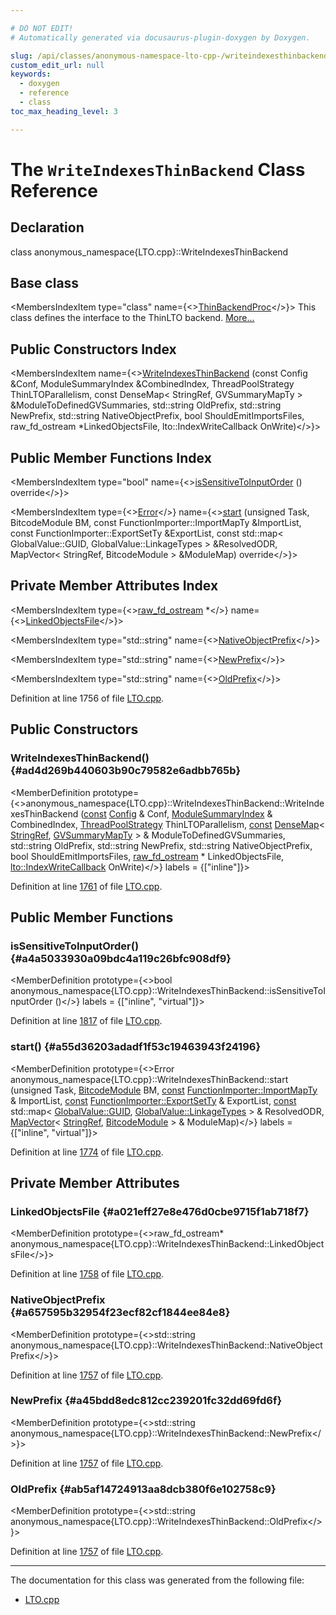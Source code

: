 ```yaml
---

# DO NOT EDIT!
# Automatically generated via docusaurus-plugin-doxygen by Doxygen.

slug: /api/classes/anonymous-namespace-lto-cpp-/writeindexesthinbackend
custom_edit_url: null
keywords:
  - doxygen
  - reference
  - class
toc_max_heading_level: 3

---
```





# The `WriteIndexesThinBackend` Class Reference

<DoxygenPage pluginConfig={pluginConfig}>



## Declaration

<CodeBlock>class anonymous_namespace{LTO.cpp}::WriteIndexesThinBackend</CodeBlock>

## Base class

<MembersIndex>

<MembersIndexItem
  type="class"
  name={<><a href="/docs/api/classes/llvm/lto/thinbackendproc">ThinBackendProc</a></>}>
This class defines the interface to the ThinLTO backend. <a href="/docs/api/classes/llvm/lto/thinbackendproc/#details">More...</a>
</MembersIndexItem>

</MembersIndex>

## Public Constructors Index

<MembersIndex>

<MembersIndexItem
  name={<><a href="#ad4d269b440603b90c79582e6adbb765b">WriteIndexesThinBackend</a> (const Config &amp;Conf, ModuleSummaryIndex &amp;CombinedIndex, ThreadPoolStrategy ThinLTOParallelism, const DenseMap&lt; StringRef, GVSummaryMapTy &gt; &amp;ModuleToDefinedGVSummaries, std::string OldPrefix, std::string NewPrefix, std::string NativeObjectPrefix, bool ShouldEmitImportsFiles, raw&#95;fd&#95;ostream &#42;LinkedObjectsFile, lto::IndexWriteCallback OnWrite)</>}>
</MembersIndexItem>

</MembersIndex>

## Public Member Functions Index

<MembersIndex>

<MembersIndexItem
  type="bool"
  name={<><a href="#a4a5033930a09bdc4a119c26bfc908df9">isSensitiveToInputOrder</a> () override</>}>
</MembersIndexItem>

<MembersIndexItem
  type={<><a href="/docs/api/classes/llvm/error">Error</a></>}
  name={<><a href="#a55d36203adadf1f53c19463943f24196">start</a> (unsigned Task, BitcodeModule BM, const FunctionImporter::ImportMapTy &amp;ImportList, const FunctionImporter::ExportSetTy &amp;ExportList, const std::map&lt; GlobalValue::GUID, GlobalValue::LinkageTypes &gt; &amp;ResolvedODR, MapVector&lt; StringRef, BitcodeModule &gt; &amp;ModuleMap) override</>}>
</MembersIndexItem>

</MembersIndex>

## Private Member Attributes Index

<MembersIndex>

<MembersIndexItem
  type={<><a href="/docs/api/classes/llvm/raw-fd-ostream">raw&#95;fd&#95;ostream</a> &#42;</>}
  name={<><a href="#a021eff27e8e476d0cbe9715f1ab718f7">LinkedObjectsFile</a></>}>
</MembersIndexItem>

<MembersIndexItem
  type="std::string"
  name={<><a href="#a657595b32954f23ecf82cf1844ee84e8">NativeObjectPrefix</a></>}>
</MembersIndexItem>

<MembersIndexItem
  type="std::string"
  name={<><a href="#a45bdd8edc812cc239201fc32dd69fd6f">NewPrefix</a></>}>
</MembersIndexItem>

<MembersIndexItem
  type="std::string"
  name={<><a href="#ab5af14724913aa8dcb380f6e102758c9">OldPrefix</a></>}>
</MembersIndexItem>

</MembersIndex>


Definition at line 1756 of file <a href="/docs/api/files/lib/lib/lto/lto-cpp">LTO.cpp</a>.

<SectionDefinition>

## Public Constructors

### WriteIndexesThinBackend() {#ad4d269b440603b90c79582e6adbb765b}

<MemberDefinition
  prototype={<>anonymous&#95;namespace&#123;LTO.cpp&#125;::WriteIndexesThinBackend::WriteIndexesThinBackend (<a href="/docs/api/files/lib/lib/target/lib/target/aarch64/aarch64promoteconstant-cpp/#a90f8350fecae261c25be85d38b451bff">const</a> <a href="/docs/api/structs/llvm/lto/config">Config</a> &amp; Conf, <a href="/docs/api/classes/llvm/modulesummaryindex">ModuleSummaryIndex</a> &amp; CombinedIndex, <a href="/docs/api/classes/llvm/threadpoolstrategy">ThreadPoolStrategy</a> ThinLTOParallelism, <a href="/docs/api/files/lib/lib/target/lib/target/aarch64/aarch64promoteconstant-cpp/#a90f8350fecae261c25be85d38b451bff">const</a> <a href="/docs/api/classes/llvm/densemap">DenseMap</a>&lt; <a href="/docs/api/classes/llvm/stringref">StringRef</a>, <a href="/docs/api/namespaces/llvm/#a31671124e718a9212f15c19ac1e62515">GVSummaryMapTy</a> &gt; &amp; ModuleToDefinedGVSummaries, std::string OldPrefix, std::string NewPrefix, std::string NativeObjectPrefix, bool ShouldEmitImportsFiles, <a href="/docs/api/classes/llvm/raw-fd-ostream">raw&#95;fd&#95;ostream</a> &#42; LinkedObjectsFile, <a href="/docs/api/namespaces/llvm/lto/#a8dfcd0c2c963dcc17b900f0a7876f6b4">lto::IndexWriteCallback</a> OnWrite)</>}
  labels = {["inline"]}>

Definition at line <a href="/docs/api/files/lib/lib/lto/lto-cpp/#l01761">1761</a> of file <a href="/docs/api/files/lib/lib/lto/lto-cpp">LTO.cpp</a>.
</MemberDefinition>

</SectionDefinition>

<SectionDefinition>

## Public Member Functions

### isSensitiveToInputOrder() {#a4a5033930a09bdc4a119c26bfc908df9}

<MemberDefinition
  prototype={<>bool anonymous&#95;namespace&#123;LTO.cpp&#125;::WriteIndexesThinBackend::isSensitiveToInputOrder ()</>}
  labels = {["inline", "virtual"]}>

Definition at line <a href="/docs/api/files/lib/lib/lto/lto-cpp/#l01817">1817</a> of file <a href="/docs/api/files/lib/lib/lto/lto-cpp">LTO.cpp</a>.
</MemberDefinition>

### start() {#a55d36203adadf1f53c19463943f24196}

<MemberDefinition
  prototype={<>Error anonymous&#95;namespace&#123;LTO.cpp&#125;::WriteIndexesThinBackend::start (unsigned Task, <a href="/docs/api/classes/llvm/bitcodemodule">BitcodeModule</a> BM, <a href="/docs/api/files/lib/lib/target/lib/target/aarch64/aarch64promoteconstant-cpp/#a90f8350fecae261c25be85d38b451bff">const</a> <a href="/docs/api/classes/llvm/functionimporter/importmapty">FunctionImporter::ImportMapTy</a> &amp; ImportList, <a href="/docs/api/files/lib/lib/target/lib/target/aarch64/aarch64promoteconstant-cpp/#a90f8350fecae261c25be85d38b451bff">const</a> <a href="/docs/api/classes/llvm/functionimporter/#acd58852b94e5cce68ad66dc3045f72f0">FunctionImporter::ExportSetTy</a> &amp; ExportList, <a href="/docs/api/files/lib/lib/target/lib/target/aarch64/aarch64promoteconstant-cpp/#a90f8350fecae261c25be85d38b451bff">const</a> std::map&lt; <a href="/docs/api/classes/llvm/globalvalue/#a3af0428ec6e48cb2f05c199b7b9f7e07">GlobalValue::GUID</a>, <a href="/docs/api/classes/llvm/globalvalue/#aedfa75f0c85c4aa85b257f066fbea57c">GlobalValue::LinkageTypes</a> &gt; &amp; ResolvedODR, <a href="/docs/api/classes/llvm/mapvector">MapVector</a>&lt; <a href="/docs/api/classes/llvm/stringref">StringRef</a>, <a href="/docs/api/classes/llvm/bitcodemodule">BitcodeModule</a> &gt; &amp; ModuleMap)</>}
  labels = {["inline", "virtual"]}>

Definition at line <a href="/docs/api/files/lib/lib/lto/lto-cpp/#l01774">1774</a> of file <a href="/docs/api/files/lib/lib/lto/lto-cpp">LTO.cpp</a>.
</MemberDefinition>

</SectionDefinition>

<SectionDefinition>

## Private Member Attributes

### LinkedObjectsFile {#a021eff27e8e476d0cbe9715f1ab718f7}

<MemberDefinition
  prototype={<>raw&#95;fd&#95;ostream&#42; anonymous&#95;namespace&#123;LTO.cpp&#125;::WriteIndexesThinBackend::LinkedObjectsFile</>}>

Definition at line <a href="/docs/api/files/lib/lib/lto/lto-cpp/#l01758">1758</a> of file <a href="/docs/api/files/lib/lib/lto/lto-cpp">LTO.cpp</a>.
</MemberDefinition>

### NativeObjectPrefix {#a657595b32954f23ecf82cf1844ee84e8}

<MemberDefinition
  prototype={<>std::string anonymous&#95;namespace&#123;LTO.cpp&#125;::WriteIndexesThinBackend::NativeObjectPrefix</>}>

Definition at line <a href="/docs/api/files/lib/lib/lto/lto-cpp/#l01757">1757</a> of file <a href="/docs/api/files/lib/lib/lto/lto-cpp">LTO.cpp</a>.
</MemberDefinition>

### NewPrefix {#a45bdd8edc812cc239201fc32dd69fd6f}

<MemberDefinition
  prototype={<>std::string anonymous&#95;namespace&#123;LTO.cpp&#125;::WriteIndexesThinBackend::NewPrefix</>}>

Definition at line <a href="/docs/api/files/lib/lib/lto/lto-cpp/#l01757">1757</a> of file <a href="/docs/api/files/lib/lib/lto/lto-cpp">LTO.cpp</a>.
</MemberDefinition>

### OldPrefix {#ab5af14724913aa8dcb380f6e102758c9}

<MemberDefinition
  prototype={<>std::string anonymous&#95;namespace&#123;LTO.cpp&#125;::WriteIndexesThinBackend::OldPrefix</>}>

Definition at line <a href="/docs/api/files/lib/lib/lto/lto-cpp/#l01757">1757</a> of file <a href="/docs/api/files/lib/lib/lto/lto-cpp">LTO.cpp</a>.
</MemberDefinition>

</SectionDefinition>

<hr/>

The documentation for this class was generated from the following file:

<ul>
<li><a href="/docs/api/files/lib/lib/lto/lto-cpp">LTO.cpp</a></li>
</ul>

</DoxygenPage>
